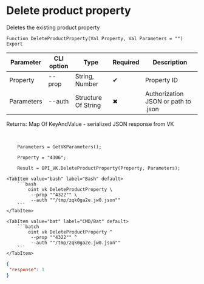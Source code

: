 ﻿---
sidebar_position: 4
description: Delete product property and other functions to work with VK in the Open Integration Package, a free open-source integration library for 1C:Enterprise 8, OneScript and CLI
keywords: [1C, 1С, 1С:Enterprise, 1С:Enterprise 8.3, API, Integration, Services, Exchange, OneScript, CLI, VK]
---


# Delete product property
 Deletes the existing product property



`Function DeleteProductProperty(Val Property, Val Parameters = "") Export`

  | Parameter | CLI option | Type | Required | Description |
  |-|-|-|-|-|
  | Property | --prop | String, Number | &#x2714; | Property ID |
  | Parameters | --auth | Structure Of String | &#x2716; | Authorization JSON or path to .json |

  
  Returns:  Map Of KeyAndValue - serialized JSON response from VK

<br/>




```bsl title="1C:Enterprise/OneScript code example"
    Parameters = GetVKParameters();

    Property = "4306";

    Result = OPI_VK.DeleteProductProperty(Property, Parameters);
```
 

 <Tabs>
  
    <TabItem value="bash" label="Bash" default>
        ```bash
            oint vk DeleteProductProperty \
             --prop ""4322"" \
             --auth ""/tmp/zqk0ga2e.jw0.json""
        ```
    </TabItem>
  
    <TabItem value="bat" label="CMD/Bat" default>
        ```batch
            oint vk DeleteProductProperty ^
             --prop ""4322"" ^
             --auth ""/tmp/zqk0ga2e.jw0.json""
        ```
    </TabItem>
</Tabs>


```json title="Result"
{
 "response": 1
}
```
